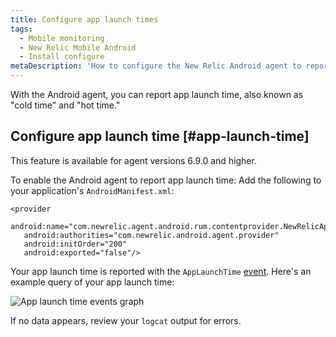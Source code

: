 ```yaml
---
title: Configure app launch times
tags:
  - Mobile monitoring
  - New Relic Mobile Android
  - Install configure
metaDescription: 'How to configure the New Relic Android agent to report app launch time'
---
```



With the Android agent, you can report app launch time, also known as "cold time" and "hot time." 

## Configure app launch time [#app-launch-time]

<Callout variant="important">
This feature is available for agent versions 6.9.0 and higher.
</Callout>

To enable the Android agent to report app launch time: Add the following to your application's `AndroidManifest.xml`:
   ```
   <provider
      android:name="com.newrelic.agent.android.rum.contentprovider.NewRelicAppContentProvider"
      android:authorities="com.newrelic.android.agent.provider"
      android:initOrder="200"
      android:exported="false"/>
   ```
   
Your app launch time is reported with the `AppLaunchTime` [event](/docs/data-apis/understand-data/new-relic-data-types/#events-new-relic). Here's an example query of your app launch time: 

<img
  title="App launch time events graph"
  alt="App launch time events graph"
  src={launchTimeGraph}
/>



If no data appears, review your `logcat` output for errors.
